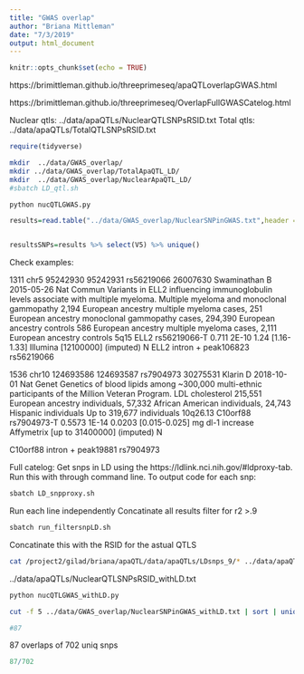 ```yaml
---
title: "GWAS overlap"
author: "Briana Mittleman"
date: "7/3/2019"
output: html_document
---
```


```r
knitr::opts_chunk$set(echo = TRUE)
```

https://brimittleman.github.io/threeprimeseq/apaQTLoverlapGWAS.html

https://brimittleman.github.io/threeprimeseq/OverlapFullGWASCatelog.html



Nuclear qtls: ../data/apaQTLs/NuclearQTLSNPsRSID.txt
Total qtls: ../data/apaQTLs/TotalQTLSNPsRSID.txt 

```r
require(tidyverse)
```



```bash
mkdir  ../data/GWAS_overlap/
mkdir ../data/GWAS_overlap/TotalApaQTL_LD/
mkdir  ../data/GWAS_overlap/NuclearApaQTL_LD/
#sbatch LD_qtl.sh
```


```bash
python nucQTLGWAS.py
```

```r
results=read.table("../data/GWAS_overlap/NuclearSNPinGWAS.txt",header = F, stringsAsFactors = F,sep="\t")


resultsSNPs=results %>% select(V5) %>% unique()

```




Check examples:

1311	chr5	95242930	95242931	rs56219066	26007630	Swaminathan B	2015-05-26	Nat Commun	Variants in ELL2 influencing immunoglobulin levels associate with multiple myeloma.	Multiple myeloma and monoclonal gammopathy	2,194 European ancestry multiple myeloma cases, 251 European ancestry monoclonal gammopathy cases, 294,390 European ancestry controls	586 European ancestry multiple myeloma cases, 2,111 European ancestry controls	5q15	ELL2	rs56219066-T	0.711	2E-10	1.24	[1.16-1.33]	Illumina [12100000] (imputed)	N
ELL2 intron + peak106823 rs56219066


1536	chr10	124693586	124693587	rs7904973	30275531	Klarin D	2018-10-01	Nat Genet	Genetics of blood lipids among ~300,000 multi-ethnic participants of the Million Veteran Program.	LDL cholesterol	215,551 European ancestry individuals, 57,332 African American individuals, 24,743 Hispanic individuals	Up to 319,677 individuals	10q26.13	C10orf88	rs7904973-T	0.5573	1E-14		0.0203	[0.015-0.025] mg dl-1 increase	Affymetrix [up to 31400000] (imputed)	N


 C10orf88 intron + peak19881 rs7904973
 
 
 Full catelog: 
 Get snps in LD using the https://ldlink.nci.nih.gov/#ldproxy-tab. Run this with through command line. To output code for each snp:
 
```bash
sbatch LD_snpproxy.sh 
```
Run each line independently
Concatinate all results 
filter for r2 >.9  

```bash
sbatch run_filtersnpLD.sh
```

Concatinate this with the RSID for the astual QTLS

```bash
cat /project2/gilad/briana/apaQTL/data/apaQTLs/LDsnps_9/* ../data/apaQTLs/NuclearQTLSNPsRSID.txt  > /project2/gilad/briana/apaQTL/data/apaQTLs/NuclearQTLSNPsRSID_withLD.txt
```

../data/apaQTLs/NuclearQTLSNPsRSID_withLD.txt




```bash
python nucQTLGWAS_withLD.py
```


```bash
cut -f 5 ../data/GWAS_overlap/NuclearSNPinGWAS_withLD.txt | sort | uniq | wc -l

#87
```

87 overlaps of 702 uniq snps

```r
87/702
```


